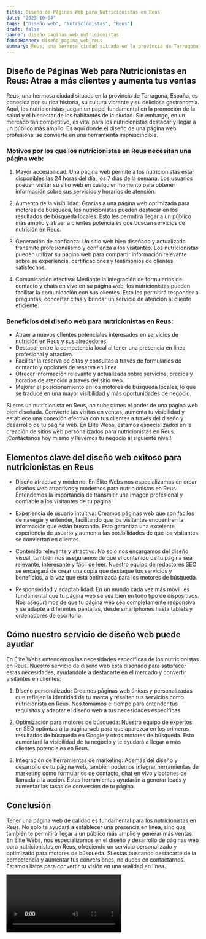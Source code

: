 ```yaml
---
title: Diseño de Páginas Web para Nutricionistas en Reus
date: "2023-10-04"
tags: ["Diseño web", "Nutricionistas", "Reus"]
draft: false
banner: diseño_paginas_web_nutricionistas
fondoBanner: diseño_pagina_web_reus
summary: Reus, una hermosa ciudad situada en la provincia de Tarragona, España, es conocida por su rica historia, su cultura vibrante y su deliciosa gastronomía. Aquí, los nutricionistas juegan un papel fundamental en la promoción de la salud y el bienestar de los habitantes de la ciudad. Sin embargo, en un mercado tan competitivo, es vital para los nutricionistas destacar y llegar a un público más amplio. Es aquí donde el diseño de una página web profesional se convierte en una herramienta imprescindible.
---
```



## Diseño de Páginas Web para Nutricionistas en Reus: Atrae a más clientes y aumenta tus ventas

Reus, una hermosa ciudad situada en la provincia de Tarragona, España, es conocida por su rica historia, su cultura vibrante y su deliciosa gastronomía. Aquí, los nutricionistas juegan un papel fundamental en la promoción de la salud y el bienestar de los habitantes de la ciudad. Sin embargo, en un mercado tan competitivo, es vital para los nutricionistas destacar y llegar a un público más amplio. Es aquí donde el diseño de una página web profesional se convierte en una herramienta imprescindible.

### Motivos por los que los nutricionistas en Reus necesitan una página web:

1. Mayor accesibilidad: Una página web permite a los nutricionistas estar disponibles las 24 horas del día, los 7 días de la semana. Los usuarios pueden visitar su sitio web en cualquier momento para obtener información sobre sus servicios y horarios de atención.

2. Aumento de la visibilidad: Gracias a una página web optimizada para motores de búsqueda, los nutricionistas pueden destacar en los resultados de búsqueda locales. Esto les permitirá llegar a un público más amplio y atraer a clientes potenciales que buscan servicios de nutrición en Reus.

3. Generación de confianza: Un sitio web bien diseñado y actualizado transmite profesionalismo y confianza a los visitantes. Los nutricionistas pueden utilizar su página web para compartir información relevante sobre su experiencia, certificaciones y testimonios de clientes satisfechos.

4. Comunicación efectiva: Mediante la integración de formularios de contacto y chats en vivo en su página web, los nutricionistas pueden facilitar la comunicación con sus clientes. Esto les permitirá responder a preguntas, concertar citas y brindar un servicio de atención al cliente eficiente.

### Beneficios del diseño web para nutricionistas en Reus:

- Atraer a nuevos clientes potenciales interesados en servicios de nutrición en Reus y sus alrededores.
- Destacar entre la competencia local al tener una presencia en línea profesional y atractiva.
- Facilitar la reserva de citas y consultas a través de formularios de contacto y opciones de reserva en línea.
- Ofrecer información relevante y actualizada sobre servicios, precios y horarios de atención a través del sitio web.
- Mejorar el posicionamiento en los motores de búsqueda locales, lo que se traduce en una mayor visibilidad y más oportunidades de negocio.

Si eres un nutricionista en Reus, no subestimes el poder de una página web bien diseñada. Convierte las visitas en ventas, aumenta tu visibilidad y establece una conexión efectiva con tus clientes a través del diseño y desarrollo de tu página web. En Élite Webs, estamos especializados en la creación de sitios web personalizados para nutricionistas en Reus. ¡Contáctanos hoy mismo y llevemos tu negocio al siguiente nivel!

<GifSeo />

<Cta />

## Elementos clave del diseño web exitoso para nutricionistas en Reus

- Diseño atractivo y moderno: En Élite Webs nos especializamos en crear diseños web atractivos y modernos para nutricionistas en Reus. Entendemos la importancia de transmitir una imagen profesional y confiable a los visitantes de tu página.

- Experiencia de usuario intuitiva: Creamos páginas web que son fáciles de navegar y entender, facilitando que los visitantes encuentren la información que están buscando. Esto garantiza una excelente experiencia de usuario y aumenta las posibilidades de que los visitantes se conviertan en clientes.

- Contenido relevante y atractivo: No solo nos encargamos del diseño visual, también nos aseguramos de que el contenido de tu página sea relevante, interesante y fácil de leer. Nuestro equipo de redactores SEO se encargará de crear una copia que destaque tus servicios y beneficios, a la vez que está optimizada para los motores de búsqueda.

- Responsividad y adaptabilidad: En un mundo cada vez más móvil, es fundamental que tu página web se vea bien en todo tipo de dispositivos. Nos aseguramos de que tu página web sea completamente responsiva y se adapte a diferentes pantallas, desde smartphones hasta tablets y ordenadores de escritorio.

## Cómo nuestro servicio de diseño web puede ayudar

En Élite Webs entendemos las necesidades específicas de los nutricionistas en Reus. Nuestro servicio de diseño web está diseñado para satisfacer estas necesidades, ayudándote a destacarte en el mercado y convertir visitantes en clientes:

1. Diseño personalizado: Creamos páginas web únicas y personalizadas que reflejen la identidad de tu marca y resalten tus servicios como nutricionista en Reus. Nos tomamos el tiempo para entender tus requisitos y adaptar el diseño web a tus necesidades específicas.

2. Optimización para motores de búsqueda: Nuestro equipo de expertos en SEO optimizará tu página web para que aparezca en los primeros resultados de búsqueda en Google y otros motores de búsqueda. Esto aumentará la visibilidad de tu negocio y te ayudará a llegar a más clientes potenciales en Reus.

3. Integración de herramientas de marketing: Además del diseño y desarrollo de tu página web, también podemos integrar herramientas de marketing como formularios de contacto, chat en vivo y botones de llamada a la acción. Estas herramientas ayudarán a generar leads y aumentar las tasas de conversión de tu página.

## Conclusión

Tener una página web de calidad es fundamental para los nutricionistas en Reus. No solo te ayudará a establecer una presencia en línea, sino que también te permitirá llegar a un público más amplio y generar más ventas. En Élite Webs, nos especializamos en el diseño y desarrollo de páginas web para nutricionistas en Reus, ofreciendo un servicio personalizado y optimizado para motores de búsqueda. Si estás buscando destacarte de la competencia y aumentar tus conversiones, no dudes en contactarnos. Estamos listos para convertir tu visión en una realidad en línea.

<Video />

<CtaBot job="Nutricionistas" city="Reus" />

<Gmaps query="Reus+españa+maps" />
